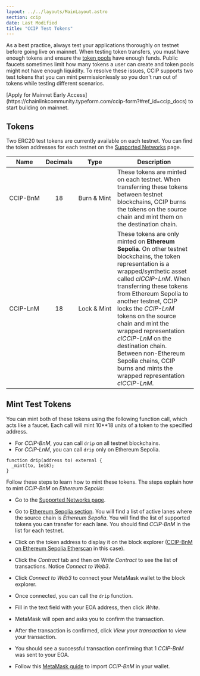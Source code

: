 ```yaml
---
layout: ../../layouts/MainLayout.astro
section: ccip
date: Last Modified
title: "CCIP Test Tokens"
---
```



As a best practice, always test your applications thoroughly on testnet before going live on mainnet. When testing token transfers, you must have enough tokens and ensure the [token pools](/ccip/architecture#token-pools) have enough funds. Public faucets sometimes limit how many tokens a user can create and token pools might not have enough liquidity. To resolve these issues, CCIP supports two test tokens that you can mint permissionlessly so you don't run out of tokens while testing different scenarios.

<Aside type="note" title="Mainnet Access">
  [Apply for Mainnet Early Access](https://chainlinkcommunity.typeform.com/ccip-form?#ref_id=ccip_docs) to start
  building on mainnet.
</Aside>

## Tokens

Two ERC20 test tokens are currently available on each testnet. You can find the token addresses for each testnet on the [Supported Networks](/ccip/supported-networks) page.

| Name                                             | Decimals                                  | Type                                                | Description                                                                                                                                                                                                                                                                                                                                                                                                                                                                |
| ------------------------------------------------ | ----------------------------------------- | --------------------------------------------------- | -------------------------------------------------------------------------------------------------------------------------------------------------------------------------------------------------------------------------------------------------------------------------------------------------------------------------------------------------------------------------------------------------------------------------------------------------------------------------- |
| <div style="white-space: nowrap;">CCIP-BnM</div> | <div style="text-align: center;">18</div> | <div style="white-space: nowrap;">Burn & Mint</div> | These tokens are minted on each testnet. When transferring these tokens between testnet blockchains, CCIP burns the tokens on the source chain and mint them on the destination chain.                                                                                                                                                                                                                                                                                     |
| <div style="white-space: nowrap;">CCIP-LnM</div> | <div style="text-align: center;">18</div> | <div style="white-space: nowrap;">Lock & Mint</div> | These tokens are only minted on **Ethereum Sepolia**. On other testnet blockchains, the token representation is a wrapped/synthetic asset called _clCCIP-LnM_. When transferring these tokens from Ethereum Sepolia to another testnet, CCIP locks the _CCIP-LnM_ tokens on the source chain and mint the wrapped representation _clCCIP-LnM_ on the destination chain. Between non-Ethereum Sepolia chains, CCIP burns and mints the wrapped representation _clCCIP-LnM_. |

## Mint Test Tokens

You can mint both of these tokens using the following function call, which acts like a faucet. Each call will mint 10\*\*18 units of a token to the specified address.

- For _CCIP-BnM_, you can call `drip` on all testnet blockchains.
- For _CCIP-LnM_, you can call `drip` only on Ethereum Sepolia.

```solidity
function drip(address to) external {
  _mint(to, 1e18);
}
```

Follow these steps to learn how to mint these tokens. The steps explain how to mint _CCIP-BnM_ on _Ethereum Sepolia_:

- Go to the [Supported Networks page](/ccip/supported-networks).
- Go to [Ethereum Sepolia section](/ccip/supported-networks#ethereum-sepolia). You will find a list of active lanes where the source chain is _Ethereum Sepolia_. You will find the list of supported tokens you can transfer for each lane. You should find _CCIP-BnM_ in the list for each testnet.
- Click on the token address to display it on the block explorer ([CCIP-BnM on Ethereum Sepolia Etherscan](https://sepolia.etherscan.io/address/0xFd57b4ddBf88a4e07fF4e34C487b99af2Fe82a05) in this case).

  <ClickToZoom src="/images/ccip/test-tokens/token-etherscan.jpg" alt="Chainlink CCIP Test token etherscan" />

- Click the _Contract_ tab and then on _Write Contract_ to see the list of transactions. Notice _Connect to Web3_.

  <ClickToZoom
    src="/images/ccip/test-tokens/token-etherscan-connect-to-web3.jpg"
    alt="Chainlink CCIP Test token etherscan connect to web3."
  />

- Click _Connect to Web3_ to connect your MetaMask wallet to the block explorer.
- Once connected, you can call the `drip` function.

  <ClickToZoom
    src="/images/ccip/test-tokens/token-etherscan-connected-to-web3.jpg"
    alt="Chainlink CCIP Test token etherscan connected to web3."
  />

- Fill in the text field with your EOA address, then click _Write_.
- MetaMask will open and asks you to confirm the transaction.
- After the transaction is confirmed, click _View your transaction_ to view your transaction.

  <ClickToZoom
    src="/images/ccip/test-tokens/token-etherscan-view-transaction.jpg"
    alt="Chainlink CCIP Test token etherscan view your transaction."
  />

- You should see a successful transaction confirming that 1 _CCIP-BnM_ was sent to your EOA.

  <ClickToZoom
    src="/images/ccip/test-tokens/token-etherscan-token-minted.jpg"
    alt="Chainlink CCIP Test token etherscan minted."
  />

- Follow this [MetaMask guide](https://support.metamask.io/hc/en-us/articles/360015489031#h_01FWH492CHY60HWPC28RW0872H) to import _CCIP-BnM_ in your wallet.
